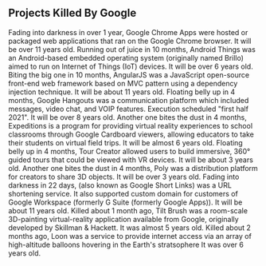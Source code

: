 ## Projects Killed By Google

<ProjectCard title="Google Chrome Apps" link="https://en.wikipedia.org/wiki/Google_Chrome_App" bg="linear-gradient(to right, #D4145A 0%, #FBB03B 100%)">
Fading into darkness in over 1 year, Google Chrome Apps were hosted or packaged web applications that ran on the Google Chrome browser. It will be over 11 years old.
</ProjectCard>

<ProjectCard title="Android Things" link="https://android-developers.googleblog.com/2019/02/an-update-on-android-things.html" bg="linear-gradient(to right, #2193b0 0%, #6dd5ed 100%)">
Running out of juice in 10 months, Android Things was an Android-based embedded operating system (originally named Brillo) aimed to run on Internet of Things (IoT) devices. It will be over 6 years old.
</ProjectCard>

<ProjectCard title="AngularJS" link="https://blog.angular.io/stable-angularjs-and-long-term-support-7e077635ee9c" bg="linear-gradient(to right, #de6262 0%, #ffb88c 100%)">
Biting the big one in 10 months, AngularJS was a JavaScript open-source front-end web framework based on MVC pattern using a dependency injection technique. It will be about 11 years old.
</ProjectCard>

<ProjectCard title="Google Hangouts" link="https://arstechnica.com/gadgets/2019/01/the-great-google-hangouts-shutdown-begins-october-2019/" bg="linear-gradient(to right, #06beb6 0%, #48b1bf 100%)">
Floating belly up in 4 months, Google Hangouts was a communication platform which included messages, video chat, and VOIP features. Execution scheduled "first half 2021". It will be over 8 years old.
</ProjectCard>

<ProjectCard title="Expeditions" link="https://en.wikipedia.org/wiki/Google_Expeditions" bg="linear-gradient(to right, #000428 0%, #004e92 100%)">
Another one bites the dust in 4 months, Expeditions is a program for providing virtual reality experiences to school classrooms through Google Cardboard viewers, allowing educators to take their students on virtual field trips. It will be almost 6 years old.
</ProjectCard>

<ProjectCard title="Tour Creator" link="https://www.theverge.com/2020/11/13/21564279/google-expeditions-vr-cardboard-tours-shutdown-arts-culture-app-migration" bg="linear-gradient(to right, #43cea2 0%, #185a9d 100%)">
Floating belly up in 4 months, Tour Creator allowed users to build immersive, 360° guided tours that could be viewed with VR devices. It will be about 3 years old.
</ProjectCard>

<ProjectCard title="Poly" link="https://support.google.com/poly/answer/10192635" bg="linear-gradient(to right, #ff512f 0%, #dd2476 100%)">
Another one bites the dust in 4 months, Poly was a distribution platform for creators to share 3D objects. It will be over 3 years old.
</ProjectCard>

<ProjectCard title="Google Go Links" link="https://github.com/codyogden/killedbygoogle/issues/865" bg="linear-gradient(to right, #b06ab3 0%, #4568dc 100%)">
Fading into darkness in 22 days, (also known as Google Short Links) was a URL shortening service. It also supported custom domain for customers of Google Workspace (formerly G Suite (formerly Google Apps)). It will be about 11 years old.
</ProjectCard>

<ProjectCard title="Tilt Brush" link="https://www.tiltbrush.com/" bg="linear-gradient(to right, #ec6f66 0%, #f3a183 100%)">
Killed about 1 month ago, Tilt Brush was a room-scale 3D-painting virtual-reality application available from Google, originally developed by Skillman & Hackett. It was almost 5 years old.
</ProjectCard>

<ProjectCard title="Loon" link="https://www.theverge.com/2021/1/21/22243484/alphabet-google-shutting-down-loon-internet-balloon-company-x" bg="linear-gradient(to right, #4ca1af 0%, #c4e0e5 100%)">
Killed about 2 months ago, Loon was a service to provide internet access via an array of high-altitude balloons hovering in the Earth's stratsophere It was over 6 years old.
</ProjectCard>

<ProjectCard title="More" link="" bg="linear-gradient(to right, #ff5f6d 0%, #ffc371 100%)">
</ProjectCard>
